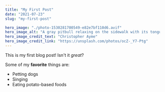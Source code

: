 ```yaml
---
title: "My First Post"
date: "2021-07-23"
slug: "my-first-post"

hero_image: "./photo-1530281700549-e82e7bf110d6.avif"
hero_image_alt: "A gray pitbull relaxing on the sidewalk with its tongue hanging out"
hero_image_credit_text: "Christopher Ayme"
hero_image_credit_link: "https://unsplash.com/photos/ocZ-_Y7-Ptg"
---
```


This is my first blog post! Isn't it *great*?

Some of my **favorite** things are:

* Petting dogs
* Singing
* Eating potato-based foods